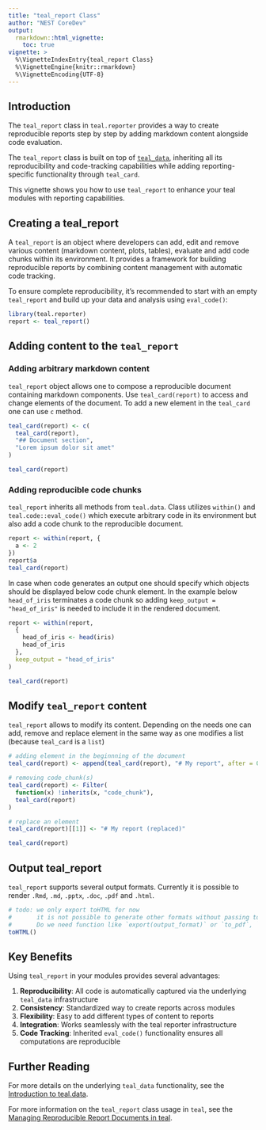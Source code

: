 ```yaml
---
title: "teal_report Class"
author: "NEST CoreDev"
output:
  rmarkdown::html_vignette:
    toc: true
vignette: >
  %\VignetteIndexEntry{teal_report Class}
  %\VignetteEngine{knitr::rmarkdown}
  %\VignetteEncoding{UTF-8}
---
```


## Introduction

The `teal_report` class in `teal.reporter` provides a way to create reproducible reports step by step by adding markdown content alongside code evaluation.

The `teal_report` class is built on top of [`teal_data`](https://insightsengineering.github.io/teal.data/latest-tag/articles/teal-data.html), inheriting all its reproducibility and code-tracking capabilities while adding reporting-specific functionality through `teal_card`.

This vignette shows you how to use `teal_report` to enhance your teal modules with reporting capabilities.


## Creating a teal_report

A `teal_report` is an object where developers can add, edit and remove various content (markdown content, plots, tables), evaluate and add code chunks within its environment. It provides a framework for building reproducible reports by combining content management with automatic code tracking.

To ensure complete reproducibility, it's recommended to start with an empty `teal_report` and build up your data and analysis using `eval_code()`:

```r
library(teal.reporter)
report <- teal_report()
```

## Adding content to the `teal_report`

### Adding arbitrary markdown content

`teal_report` object allows one to compose a reproducible document containing markdown components. Use `teal_card(report)` to access and change elements of the document.
To add a new element in the `teal_card` one can use `c` method.

```r
teal_card(report) <- c(
  teal_card(report),
  "## Document section",
  "Lorem ipsum dolor sit amet"
)

teal_card(report)
```

### Adding reproducible code chunks

`teal_report` inherits all methods from `teal.data`. Class utilizes `within()` and `teal.code::eval_code()` which execute arbitrary code in its environment but also add a code chunk to the reproducible document.

```r
report <- within(report, {
  a <- 2
})
report$a
teal_card(report)
```

In case when code generates an output one should specify which objects should be displayed below code chunk element. In the example below `head_of_iris` terminates a code chunk so adding `keep_output = "head_of_iris"` is needed to include it in the rendered document.

```r
report <- within(report,
  {
    head_of_iris <- head(iris)
    head_of_iris
  },
  keep_output = "head_of_iris"
)

teal_card(report)
```

## Modify `teal_report` content

`teal_report` allows to modify its content. Depending on the needs one can add, remove and replace element in the same way as one modifies a list (because `teal_card` is a `list`)

```r
# adding element in the beginnning of the document
teal_card(report) <- append(teal_card(report), "# My report", after = 0)

# removing code_chunk(s)
teal_card(report) <- Filter(
  function(x) !inherits(x, "code_chunk"),
  teal_card(report)
)

# replace an element
teal_card(report)[[1]] <- "# My report (replaced)"

teal_card(report)
```


## Output teal_report

`teal_report` supports several output formats. Currently it is possible to render `.Rmd`, `.md`, `.pptx`, `.doc`, `.pdf` and `.html`.

```r
# todo: we only export toHTML for now
#       it is not possible to generate other formats without passing to Reporter and using a shiny module
#       Do we need function like `export(output_format)` or `to_pdf`, `to_md`, `to_pptx`, `to_doc`
toHTML()
```

## Key Benefits

Using `teal_report` in your modules provides several advantages:

1. **Reproducibility**: All code is automatically captured via the underlying `teal_data` infrastructure
2. **Consistency**: Standardized way to create reports across modules  
3. **Flexibility**: Easy to add different types of content to reports
4. **Integration**: Works seamlessly with the teal reporter infrastructure
5. **Code Tracking**: Inherited `eval_code()` functionality ensures all computations are reproducible

## Further Reading

For more details on the underlying `teal_data` functionality, see the [Introduction to teal.data](https://insightsengineering.github.io/teal.data/latest-tag/articles/teal-data.html). 

For more information on the `teal_report` class usage in `teal`, see the [Managing Reproducible Report Documents in teal](https://insightsengineering.github.io/teal/latest-tag/articles/managing-reproducible-report-documents-in-teal.html).
